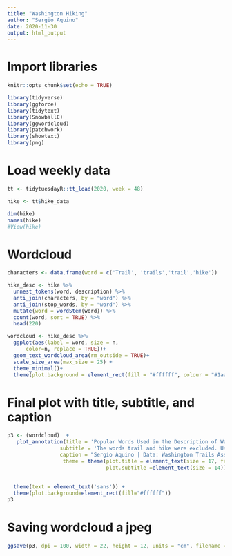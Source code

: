 ```yaml
---
title: "Washington Hiking"
author: "Sergio Aquino"
date: 2020-11-30
output: html_output
---
```


# Import libraries

```r

knitr::opts_chunk$set(echo = TRUE)

library(tidyverse)
library(ggforce)
library(tidytext)
library(SnowballC)
library(ggwordcloud)
library(patchwork)
library(showtext)
library(png)

```

# Load weekly data

```r

tt <- tidytuesdayR::tt_load(2020, week = 48)

hike <- tt$hike_data

dim(hike)
names(hike)
#View(hike)

```

# Wordcloud

```r

characters <- data.frame(word = c('Trail', 'trails','trail','hike'))

hike_desc <- hike %>% 
  unnest_tokens(word, description) %>% 
  anti_join(characters, by = "word") %>%
  anti_join(stop_words, by = "word") %>% 
  mutate(word = wordStem(word)) %>%
  count(word, sort = TRUE) %>% 
  head(220)

wordcloud <- hike_desc %>%
  ggplot(aes(label = word, size = n, 
      color=n, replace = TRUE))+
  geom_text_wordcloud_area(rm_outside = TRUE)+
  scale_size_area(max_size = 25) +
  theme_minimal()+
  theme(plot.background = element_rect(fill = "#ffffff", colour = "#1aa3ff"))

```

# Final plot with title, subtitle, and caption

```r

p3 <- (wordcloud)  +
   plot_annotation(title = 'Popular Words Used in the Description of Washington Trails',
                 subtitle = 'The words trail and hike were excluded. Used root words',
                 caption = "Sergio Aquino | Data: Washington Trails Association | #TidyTuesday",
                  theme = theme(plot.title = element_text(size = 17, face="bold"),
                                plot.subtitle =element_text(size = 14)))&
                 
                              
  theme(text = element_text('sans')) +
  theme(plot.background=element_rect(fill="#ffffff")) 
p3

```

# Saving wordcloud a jpeg

```r

ggsave(p3, dpi = 100, width = 22, height = 12, units = "cm", filename = "WA Trails.jpeg", device = "jpeg")

```
